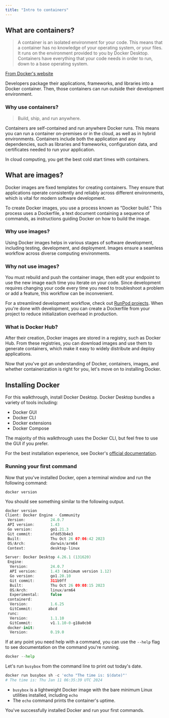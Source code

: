 ```yaml
---
title: "Intro to containers"
---
```


## What are containers?

> A container is an isolated environment for your code. This means that a container has no knowledge of your operating system, or your files. It runs on the environment provided to you by Docker Desktop. Containers have everything that your code needs in order to run, down to a base operating system.

[From Docker's website](https://docs.docker.com/guides/walkthroughs/what-is-a-container/#:~:text=A%20container%20is%20an%20isolated,to%20a%20base%20operating%20system)

Developers package their applications, frameworks, and libraries into a Docker container. Then, those containers can run outside their development environment.

### Why use containers?

> Build, ship, and run anywhere.

Containers are self-contained and run anywhere Docker runs. This means you can run a container on-premises or in the cloud, as well as in hybrid environments. Containers include both the application and any dependencies, such as libraries and frameworks, configuration data, and certificates needed to run your application.

In cloud computing, you get the best cold start times with containers.

## What are images?

Docker images are fixed templates for creating containers. They ensure that applications operate consistently and reliably across different environments, which is vital for modern software development.

To create Docker images, you use a process known as "Docker build." This process uses a Dockerfile, a text document containing a sequence of commands, as instructions guiding Docker on how to build the image.

### Why use images?

Using Docker images helps in various stages of software development, including testing, development, and deployment. Images ensure a seamless workflow across diverse computing environments.

### Why not use images?

You must rebuild and push the container image, then edit your endpoint to use the new image each time you iterate on your code. Since development requires changing your code every time you need to troubleshoot a problem or add a feature, this workflow can be inconvenient.

For a streamlined development workflow, check out [RunPod projects](/runpodctl/projects/overview). When you're done with development, you can create a Dockerfile from your project to reduce initialization overhead in production.

### What is Docker Hub?

After their creation, Docker images are stored in a registry, such as Docker Hub. From these registries, you can download images and use them to generate containers, which make it easy to widely distribute and deploy applications.

Now that you've got an understanding of Docker, containers, images, and whether containerization is right for you, let's move on to installing Docker.

## Installing Docker

For this walkthrough, install Docker Desktop. Docker Desktop bundles a variety of tools including:

* Docker GUI
* Docker CLI
* Docker extensions
* Docker Compose

The majority of this walkthrough uses the Docker CLI, but feel free to use the GUI if you prefer.

For the best installation experience, see Docker's [official documentation](https://docs.docker.com/get-docker/).

### Running your first command

Now that you've installed Docker, open a terminal window and run the following command:

```
docker version
```

You should see something similar to the following output.

```swift
docker version
Client: Docker Engine - Community
 Version:           24.0.7
 API version:       1.43
 Go version:        go1.21.3
 Git commit:        afdd53b4e3
 Built:             Thu Oct 26 07:06:42 2023
 OS/Arch:           darwin/arm64
 Context:           desktop-linux

Server: Docker Desktop 4.26.1 (131620)
 Engine:
  Version:          24.0.7
  API version:      1.43 (minimum version 1.12)
  Go version:       go1.20.10
  Git commit:       311b9ff
  Built:            Thu Oct 26 09:08:15 2023
  OS/Arch:          linux/arm64
  Experimental:     false
 containerd:
  Version:          1.6.25
  GitCommit:       abcd
 runc:
  Version:          1.1.10
  GitCommit:        v1.1.10-0-g18a0cb0
 docker-init:
  Version:          0.19.0
```

If at any point you need help with a command, you can use the `--help` flag to see documentation on the command you're running.

```python
docker --help
```

Let's run `busybox` from the command line to print out today's date.

```python
docker run busybox sh -c 'echo "The time is: $(date)"'
# The time is: Thu Jan 11 06:35:39 UTC 2024
```

* `busybox` is a lightweight Docker image with the bare minimum Linux utilities installed, including `echo`
* The `echo` command prints the container's uptime.

You've successfully installed Docker and run your first commands.
